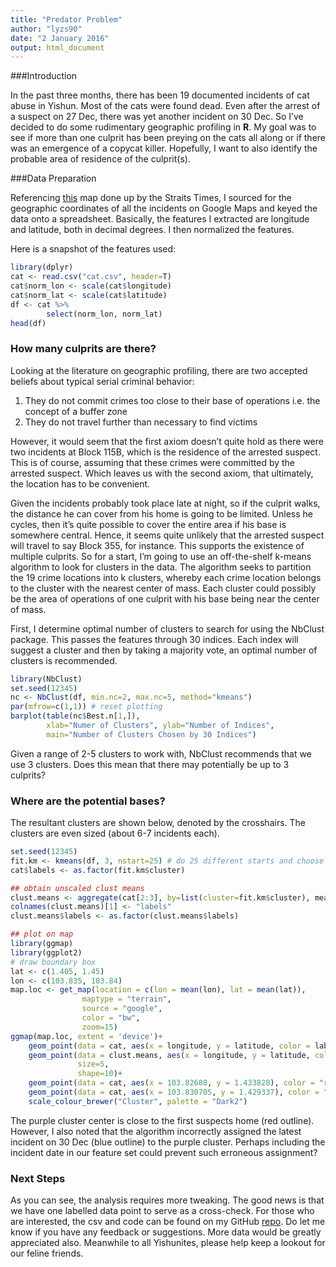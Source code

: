 ```yaml
---
title: "Predator Problem"
author: "lyzs90"
date: "2 January 2016"
output: html_document
---
```


###Introduction

In the past three months, there has been 19 documented incidents of cat abuse in Yishun. Most of the cats were found dead. Even after the arrest of a suspect on 27 Dec, there was yet another incident on 30 Dec. So I've decided to do some rudimentary geographic profiling in **R**. My goal was to see if more than one culprit has been preying on the cats all along or if there was an emergence of a copycat killer. Hopefully, I want to also identify the probable area of residence of the culprit(s). 

###Data Preparation

Referencing [this](http://news.asiaone.com/sites/default/files/cat5.jpg) map done up by the Straits Times, I sourced for the geographic coordinates of all the incidents on Google Maps and keyed the data onto a spreadsheet. Basically, the features I extracted are longitude and latitude, both in decimal degrees. I then normalized the features.

Here is a snapshot of the features used:

```r
library(dplyr)
cat <- read.csv("cat.csv", header=T)
cat$norm_lon <- scale(cat$longitude)
cat$norm_lat <- scale(cat$latitude)
df <- cat %>%
        select(norm_lon, norm_lat)
head(df)
```

### How many culprits are there?

Looking at the literature on geographic profiling, there are two accepted beliefs about typical serial criminal behavior:

1. They do not commit crimes too close to their base of operations i.e. the concept of a buffer zone
2. They do not travel further than necessary to find victims

However, it would seem that the first axiom doesn't quite hold as there were two incidents at Block 115B, which is the residence of the arrested suspect. This is of course, assuming that these crimes were committed by the arrested suspect. Which leaves us with the second axiom, that ultimately, the location has to be convenient.

Given the incidents probably took place late at night, so if the culprit walks, the distance he can cover from his home is going to be limited. Unless he cycles, then it's quite possible to cover the entire area if his base is somewhere central. Hence, it seems quite unlikely that the arrested suspect will travel to say Block 355, for instance. This supports the existence of multiple culprits. So for a start, I'm going to use an off-the-shelf k-means algorithm to look for clusters in the data. The algorithm seeks to partition the 19 crime locations into k clusters, whereby each crime location belongs to the cluster with the nearest center of mass. Each cluster could possibly be the area of operations of one culprit with his base being near the center of mass.

First, I determine optimal number of clusters to search for using the NbClust package. This passes the features through 30 indices. Each index will suggest a cluster and then by taking a majority vote, an optimal number of clusters is recommended. 

```r
library(NbClust)
set.seed(12345)
nc <- NbClust(df, min.nc=2, max.nc=5, method="kmeans")
par(mfrow=c(1,1)) # reset plotting
barplot(table(nc$Best.n[1,]),
        xlab="Numer of Clusters", ylab="Number of Indices",
        main="Number of Clusters Chosen by 30 Indices")
```

Given a range of 2-5 clusters to work with, NbClust recommends that we use 3 clusters. Does this mean that there may potentially be up to 3 culprits? 

### Where are the potential bases?

The resultant clusters are shown below, denoted by the crosshairs. The clusters are even sized (about 6-7 incidents each).

```r
set.seed(12345)
fit.km <- kmeans(df, 3, nstart=25) # do 25 different starts and choose the best
cat$labels <- as.factor(fit.km$cluster)

## obtain unscaled clust means
clust.means <- aggregate(cat[2:3], by=list(cluster=fit.km$cluster), mean)
colnames(clust.means)[1] <- "labels"
clust.means$labels <- as.factor(clust.means$labels)

## plot on map
library(ggmap)
library(ggplot2)
# draw boundary box
lat <- c(1.405, 1.45)                
lon <- c(103.835, 103.84)
map.loc <- get_map(location = c(lon = mean(lon), lat = mean(lat)),
                maptype = "terrain",
                source = "google",
                color = "bw",
                zoom=15)
ggmap(map.loc, extent = 'device')+
    geom_point(data = cat, aes(x = longitude, y = latitude, color = labels), size=4)+
    geom_point(data = clust.means, aes(x = longitude, y = latitude, color=labels),
               size=5,
               shape=10)+
    geom_point(data = cat, aes(x = 103.82688, y = 1.433828), color = "red", size=6, shape="O")+
    geom_point(data = cat, aes(x = 103.830705, y = 1.429337), color = "blue", size=6, shape="O")+
    scale_colour_brewer("Cluster", palette = "Dark2")
```

The purple cluster center is close to the first suspects home (red outline). However, I also noted that the algorithm incorrectly assigned the latest incident on 30 Dec (blue outline) to the purple cluster. Perhaps including the incident date in our feature set could prevent such erroneous assignment?

### Next Steps

As you can see, the analysis requires more tweaking. The good news is that we have one labelled data point to serve as a cross-check. For those who are interested, the csv and code can be found on my GitHub [repo](https://github.com/lyzs90/PredatorProblem). Do let me know if you have any feedback or suggestions. More data would be greatly appreciated also. Meanwhile to all Yishunites, please help keep a lookout for our feline friends.